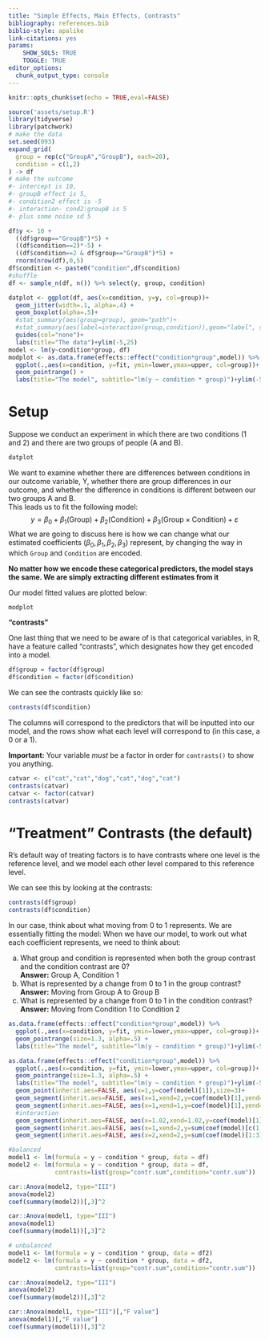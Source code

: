 ```yaml
---
title: "Simple Effects, Main Effects, Contrasts"
bibliography: references.bib
biblio-style: apalike
link-citations: yes
params: 
    SHOW_SOLS: TRUE
    TOGGLE: TRUE
editor_options: 
  chunk_output_type: console
---
```


```r
knitr::opts_chunk$set(echo = TRUE,eval=FALSE)
```

```r
source('assets/setup.R')
library(tidyverse)
library(patchwork)
# make the data
set.seed(093)
expand_grid(
  group = rep(c("GroupA","GroupB"), each=20),
  condition = c(1,2)
) -> df
# make the outcome
#- intercept is 10,   
#- groupB effect is 5,   
#- condition2 effect is -5  
#- interaction- cond2:groupB is 5  
#- plus some noise sd 5  

df$y <- 10 + 
  ((df$group=="GroupB")*5) + 
  ((df$condition==2)*-5) + 
  ((df$condition==2 & df$group=="GroupB")*5) + 
  rnorm(nrow(df),0,5)
df$condition <- paste0("condition",df$condition)
#shuffle
df <- sample_n(df, n()) %>% select(y, group, condition)

datplot <- ggplot(df, aes(x=condition, y=y, col=group))+
  geom_jitter(width=.1, alpha=.4) +
  geom_boxplot(alpha=.5)+
  #stat_summary(aes(group=group), geom="path")+
  #stat_summary(aes(label=interaction(group,condition)),geom="label", size=2)+
  guides(col="none")+
  labs(title="The data")+ylim(-5,25)
model <- lm(y~condition*group, df)
modplot <- as.data.frame(effects::effect("condition*group",model)) %>%
  ggplot(.,aes(x=condition, y=fit, ymin=lower,ymax=upper, col=group))+
  geom_pointrange() +
  labs(title="The model", subtitle="lm(y ~ condition * group)")+ylim(-5,25)
```

# Setup

Suppose we conduct an experiment in which there are two conditions (1 and 2) and there are two groups of people (A and B).  

```r
datplot
```


We want to examine whether there are differences between conditions in our outcome variable, Y, whether there are group differences in our outcome, and whether the difference in conditions is different between our two groups A and B.   
This leads us to fit the following model:  
$$
y = \beta_0 + \beta_1(\text{Group}) + \beta_2(\text{Condition}) + \beta_3(\text{Group}\times \text{Condition}) + \varepsilon
$$
What we are going to discuss here is how we can change what our estimated coefficients ($\beta_0, \beta_1, \beta_2, \beta_3$) represent, by changing the way in which `Group` and `Condition` are encoded.  

:::statbox
__No matter how we encode these categorical predictors, the model stays the same. We are simply extracting different estimates from it__
:::

Our model fitted values are plotted below:  
```r
modplot
```

:::statbox
__"contrasts"__  

One last thing that we need to be aware of is that categorical variables, in R, have a feature called "contrasts", which designates how they get encoded into a model.  
```r
df$group = factor(df$group)
df$condition = factor(df$condition)
```

We can see the contrasts quickly like so:  
```r
contrasts(df$condition)
```

The columns will correspond to the predictors that will be inputted into our model, and the rows show what each level will correspond to (in this case, a 0 or a 1).   

__Important:__ Your variable _must_ be a factor in order for `contrasts()` to show you anything. 
```r
catvar <- c("cat","cat","dog","cat","dog","cat")
contrasts(catvar)
catvar <- factor(catvar)
contrasts(catvar)
```

:::

# "Treatment" Contrasts (the default)

R's default way of treating factors is to have contrasts where one level is the reference level, and we model each other level compared to this reference level.  

We can see this by looking at the contrasts:  
```r
contrasts(df$group)
contrasts(df$condition)
```


In our case, think about what moving from 0 to 1 represents. We are essentially fitting the model: 
When we have our model, to work out what each coefficient represents, we need to think about:

a. What group and condition is represented when both the group contrast and the condition contrast are 0?  
  __Answer:__ Group A, Condition 1
b. What is represented by a change from 0 to 1 in the group contrast?  
  __Answer:__ Moving from Group A to Group B
c. What is represented by a change from 0 to 1 in the condition contrast?  
  __Answer:__ Moving from Condition 1 to Condition 2

```r
as.data.frame(effects::effect("condition*group",model)) %>%
  ggplot(.,aes(x=condition, y=fit, ymin=lower,ymax=upper, col=group))+
  geom_pointrange(size=1.3, alpha=.5) +
  labs(title="The model", subtitle="lm(y ~ condition * group)")+ylim(-5,25)
```


```r
as.data.frame(effects::effect("condition*group",model)) %>%
  ggplot(.,aes(x=condition, y=fit, ymin=lower,ymax=upper, col=group))+
  geom_pointrange(size=1.3, alpha=.5) +
  labs(title="The model", subtitle="lm(y ~ condition * group)")+ylim(-5,25)+
  geom_point(inherit.aes=FALSE, aes(x=1,y=coef(model)[1]),size=3)+
  geom_segment(inherit.aes=FALSE, aes(x=1,xend=2,y=coef(model)[1],yend=sum(coef(model)[1:2])))+
  geom_segment(inherit.aes=FALSE, aes(x=1,xend=1,y=coef(model)[1],yend=sum(coef(model)[c(1,3)])))+
  #interaction
  geom_segment(inherit.aes=FALSE, aes(x=1.02,xend=1.02,y=coef(model)[1],yend=sum(coef(model)[c(1,3)])),lty="dotted")+
  geom_segment(inherit.aes=FALSE, aes(x=1,xend=2,y=sum(coef(model)[c(1,3)]),yend=sum(coef(model)[c(1:3)])),lty="dotted")+
  geom_segment(inherit.aes=FALSE, aes(x=2,xend=2,y=sum(coef(model)[1:3]),yend=sum(coef(model)[c(1:4)])))
```




```r
#balanced
model1 <- lm(formula = y ~ condition * group, data = df)
model2 <- lm(formula = y ~ condition * group, data = df,
             contrasts=list(group="contr.sum",condition="contr.sum"))

car::Anova(model2, type="III")
anova(model2)
coef(summary(model2))[,3]^2

car::Anova(model1, type="III")
anova(model1)
coef(summary(model1))[,3]^2

# unbalanced
model1 <- lm(formula = y ~ condition * group, data = df2)
model2 <- lm(formula = y ~ condition * group, data = df2,
             contrasts=list(group="contr.sum",condition="contr.sum"))

car::Anova(model2, type="III")
anova(model2)
coef(summary(model2))[,3]^2

car::Anova(model1, type="III")[,"F value"]
anova(model1)[,"F value"]
coef(summary(model1))[,3]^2
```

